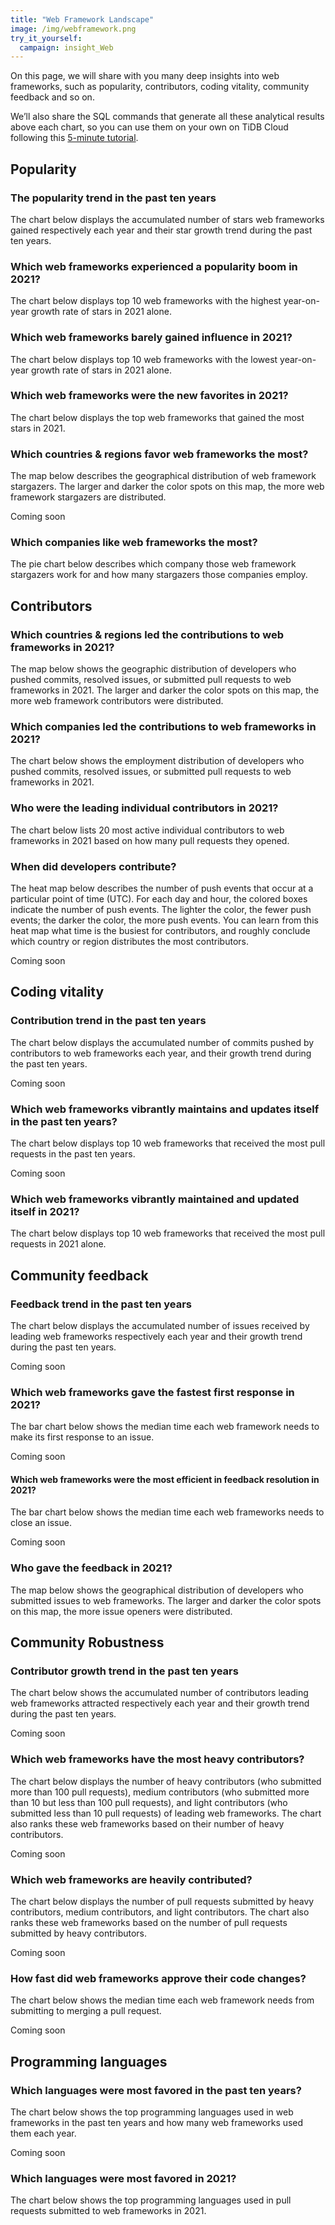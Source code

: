 ```yaml
---
title: "Web Framework Landscape"
image: /img/webframework.png
try_it_yourself:
  campaign: insight_Web
---
```




On this page, we will share with you many deep insights into web frameworks, such as popularity, contributors, coding vitality, community feedback and so on. 

We’ll also share the SQL commands that generate all these analytical results above each chart, so you can use them on your own on TiDB Cloud following this [5-minute tutorial](/blog/try-it-yourself/). 

## Popularity

### The popularity trend in the past ten years

The chart below displays the accumulated number of stars web frameworks gained respectively each year and their star growth trend during the past ten years.

<CommonChart
  chart='dynamic-stars'
  category='archive-2021-top10-star-racing'
  formatSql={false}
  repo='web_framework_repos'
/>

### Which web frameworks experienced a popularity boom in 2021?

The chart below displays top 10 web frameworks with the highest year-on-year growth rate of stars in 2021 alone.

<CommonChart
  chart='yoychart'
  category='archive-2021-top20-by-stars-yoy'
  formatSql={false}
  repo='web_framework_repos'
/>

### Which web frameworks barely gained influence in 2021?

The chart below displays top 10 web frameworks with the lowest year-on-year growth rate of stars in 2021 alone. 

<CommonChart
  chart='yoychart'
  category='archive-2021-bottom10-by-yoy'
  formatSql={false}
  repo='web_framework_repos'
/>

### Which web frameworks were the new favorites in 2021?

The chart below displays the top web frameworks that gained the most stars in 2021. 

<CommonChart
  chart='barchart'
  category='archive-2021-top10-by-stars'
  n={10}
  formatSql={false}
  categoryIndex='repo_name'
  valueIndex='stars'
  seriesName='Stars'
  repo='web_framework_repos'
/>

### Which countries & regions favor web frameworks the most? 

The map below describes the geographical distribution of web framework stargazers. The larger and darker the color spots on this map, the more web framework stargazers are distributed.

Coming soon

### Which companies like web frameworks the most?

The pie chart below describes which company those web framework stargazers work for and how many stargazers those companies employ.


## Contributors 

### Which countries & regions led the contributions to web frameworks in 2021? 

The map below shows the geographic distribution of developers who pushed commits, resolved issues, or submitted pull requests to web frameworks in 2021. The larger and darker the color spots on this map, the more web framework contributors were distributed. 

<CommonChart
  chart='worldmapchart'
  category='archive-2021-top10-by-regions'
  formatSql={false}
  categoryIndex='country_code'
  valueIndex='users_count'
  seriesName='Contributors'
  repo='web_framework_repos'
/>

### Which companies led the contributions to web frameworks in 2021?

The chart below shows the employment distribution of developers who pushed commits, resolved issues, or submitted pull requests to web frameworks in 2021.

<CommonChart
  chart='barchart'
  category='archive-2021-top20-by-companies'
  formatSql={false}
  categoryIndex='company'
  valueIndex='users_count'
  seriesName='Contributors'
  categoryType={false}
  repo='web_framework_repos'
/>

### Who were the leading individual contributors in 2021?

The chart below lists 20 most active individual contributors to web frameworks in 2021 based on how many pull requests they opened. 

<CommonChart
  chart='barchart'
  category='archive-2021-top20-by-developers'
  formatSql={false}
  categoryIndex='actor_login'
  valueIndex='pr_count'
  categoryType='owner'
  seriesName='PRs'
  repo='web_framework_repos'
/>

### When did developers contribute?

The heat map below describes the number of push events that occur at a particular point of time (UTC). For each day and hour, the colored boxes indicate the number of push events. The lighter the color, the fewer push events; the darker the color, the more push events. You can learn from this heat map what time is the busiest for contributors, and roughly conclude which country or region distributes the most contributors.

Coming soon

## Coding vitality 

### Contribution trend in the past ten years

The chart below displays the accumulated number of commits pushed by contributors to web frameworks each year, and their growth trend during the past ten years.


Coming soon

### Which web frameworks vibrantly maintains and updates itself in the past ten years?

The chart below displays top 10 web frameworks that received the most pull requests in the past ten years. 

Coming soon

### Which web frameworks vibrantly maintained and updated itself in 2021?

The chart below displays top 10 web frameworks that received the most pull requests in 2021 alone.

<CommonChart
  chart='barchart'
  category='archive-2021-top10-by-prs'
  n={20}
  formatSql={false}
  categoryIndex='repo_name'
  valueIndex='num'
  seriesName='PRs'
  repo='web_framework_repos'
/>


## Community feedback 

### Feedback trend in the past ten years

The chart below displays the accumulated number of issues received by leading web frameworks respectively each year and their growth trend during the past ten years. 

Coming soon


### Which web frameworks gave the fastest first response in 2021?

The bar chart below shows the median time each web framework needs to make its first response to an issue.

Coming soon

#### Which web frameworks were the most efficient in feedback resolution in 2021?

The bar chart below shows the median time each web frameworks needs to close an issue.

Coming soon


### Who gave the feedback in 2021?

The map below shows the geographical distribution of developers who submitted issues to web frameworks. The larger and darker the color spots on this map, the more issue openers were distributed. 


## Community Robustness

### Contributor growth trend in the past ten years

The chart below shows the accumulated number of contributors leading web frameworks attracted respectively each year and their growth trend during the past ten years. 

Coming soon

### Which web frameworks have the most heavy contributors? 

The chart below displays the number of heavy contributors (who submitted more than 100 pull requests), medium contributors (who submitted more than 10 but less than 100 pull requests), and light contributors (who submitted less than 10 pull requests) of leading web frameworks. The chart also ranks these web frameworks based on their number of heavy contributors. 

Coming soon


### Which web frameworks are heavily contributed?

The chart below displays the number of pull requests submitted by heavy contributors, medium contributors, and light contributors. The chart also ranks these web frameworks based on the number of pull requests submitted by heavy contributors. 

Coming soon


### How fast did web frameworks approve their code changes?

The chart below shows the median time each web framework needs from submitting to merging a pull request.

Coming soon


## Programming languages

### Which languages were most favored in the past ten years?

The chart below shows the top programming languages used in web frameworks in the past ten years and how many web frameworks used them each year.

Coming soon

### Which languages were most favored in 2021?

The chart below shows the top programming languages used in pull requests submitted to web frameworks in 2021. 

<CommonChart
  chart='barchart'
  category='archive-2021-top5-by-languages'
  formatSql={false}
  categoryIndex='language'
  valueIndex='COUNT(*)'
  categoryType='lang'
  seriesName='PRs'
  repo='web_framework_repos'
/>







